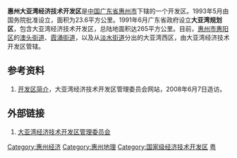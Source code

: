 {{wikisource|国务院关于设立广州南沙经济技术开发区和惠州大亚湾经济技术开发区的批复}}
'''惠州大亚湾经济技术开发区'''是[[中华人民共和国|中国]][[广东省|广东省]][[惠州市|惠州市]]下辖的一个开发区。1993年5月由国务院批准设立，面积为23.6平方公里。1991年6月广东省政府设立'''大亚湾规划区'''，包含大亚湾经济技术开发区，总陆地面积达265平方公里。目前，[[惠州市|惠州市]][[惠阳区|惠阳区]]的[[澳头街道|澳头街道]]、[[霞涌街道|霞涌街道]]，以及从[[淡水街道|淡水街道]]分出的大亚湾西区，由大亚湾经济技术开发区管辖。

==参考资料==
#[https://web.archive.org/web/20080423211318/http://www.dayawan.gov.cn/xdocweb/eip/default.asp?classid=342 开发区简介]，大亚湾经济技术开发区管理委员会网站，2008年6月7日造访。

==外部链接==
#[http://www.dayawan.gov.cn/ 大亚湾经济技术开发区管理委员会] {{Wayback|url=http://www.dayawan.gov.cn/ |date=20210106093114 }}

{{国家级经济技术开发区}}
{{惠州市行政区划}}

[[Category:惠州经济|Category:惠州经济]]
[[Category:惠州地理|Category:惠州地理]]
[[Category:国家级经济技术开发区|Category:国家级经济技术开发区]]
[[Category:县级行政管理区|粤]]